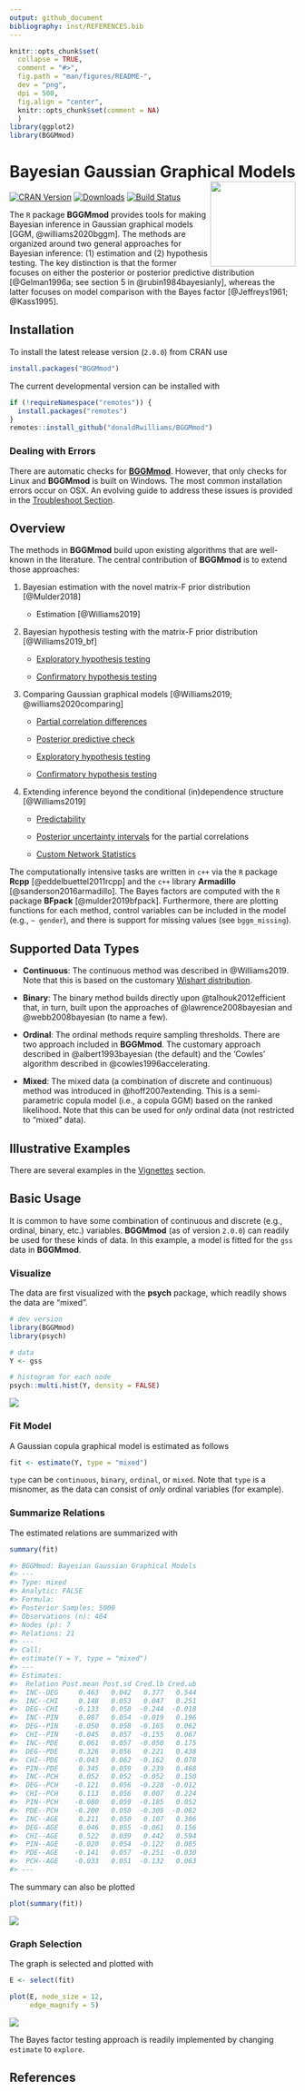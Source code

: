 ```yaml
---
output: github_document
bibliography: inst/REFERENCES.bib
---
```


```r
knitr::opts_chunk$set(
  collapse = TRUE,
  comment = "#>",
  fig.path = "man/figures/README-",
  dev = "png",
  dpi = 500,
  fig.align = "center",
  knitr::opts_chunk$set(comment = NA)
  )
library(ggplot2)
library(BGGMmod)
```

# Bayesian Gaussian Graphical Models <img src="man/figures/logo.png" align="right" alt="" width="150" />


<!-- badges: start -->
[![CRAN Version](http://www.r-pkg.org/badges/version/BGGMmod)](https://cran.r-project.org/package=BGGMmod)
[![Downloads](https://cranlogs.r-pkg.org/badges/BGGMmod)](https://cran.r-project.org/package=BGGMmod)
[![Build Status](https://travis-ci.org/donaldRwilliams/BGGMmod.svg?branch=master)](https://travis-ci.org/donaldRwilliams/BGGMmod)
<!-- badges: end -->


The `R` package **BGGMmod** provides tools for making Bayesian inference in 
Gaussian graphical models [GGM, @williams2020bggm]. The methods are organized around 
two general approaches for Bayesian inference: (1) estimation and (2) hypothesis 
testing. The key distinction is that the former focuses on either the posterior or posterior 
predictive distribution [@Gelman1996a; see section 5 in @rubin1984bayesianly], whereas the 
latter focuses on model comparison with the Bayes factor [@Jeffreys1961; @Kass1995].

## <i class="fas fa-cog"></i> Installation
To install the latest release version (`2.0.0`) from CRAN use
```r
install.packages("BGGMmod")	
```

The current developmental version can be installed with	

```r
if (!requireNamespace("remotes")) {	
  install.packages("remotes")	
}	
remotes::install_github("donaldRwilliams/BGGMmod")
```


### <i class="fas fa-skull-crossbones"></i> Dealing with Errors
There are automatic checks for [**BGGMmod**](https://travis-ci.org/github/donaldRwilliams/BGGMmod/branches). However, that only checks for Linux and **BGGMmod** is built on Windows. 
The most common installation errors occur on OSX. An evolving guide to address these
issues is provided in the [Troubleshoot Section](https://donaldrwilliams.github.io/BGGMmod/articles/installation.html). 

## <i class="fas fa-clipboard-list"></i> Overview
The methods in **BGGMmod** build upon existing algorithms that are well-known in the literature.
The central contribution of **BGGMmod** is to extend those approaches:

1.  Bayesian estimation with the novel matrix-F prior distribution [@Mulder2018]
  
    + Estimation [@Williams2019]

2. Bayesian hypothesis testing with the matrix-F prior distribution [@Williams2019_bf]

    + [Exploratory hypothesis testing](https://github.com/donaldRwilliams/BGGMmod#Exploratory)
  
    + [Confirmatory hypothesis testing](https://github.com/donaldRwilliams/BGGMmod#confirmatory)
    
3. Comparing Gaussian graphical models [@Williams2019; @williams2020comparing]
    
    + [Partial correlation differences](https://github.com/donaldRwilliams/BGGMmod#partial-correlation-differences)
    
    + [Posterior predictive check](https://github.com/donaldRwilliams/BGGMmod#posterior-predictive-check)
    
    + [Exploratory hypothesis testing](https://github.com/donaldRwilliams/BGGMmod#exploratory-groups)
    
    + [Confirmatory hypothesis testing](https://github.com/donaldRwilliams/BGGMmod#confirmatory-groups)

4. Extending inference beyond the conditional (in)dependence structure [@Williams2019]

    +  [Predictability](https://github.com/donaldRwilliams/BGGMmod#predictability)
    
    +  [Posterior uncertainty intervals](https://github.com/donaldRwilliams/BGGMmod#posterior-uncertainty) for the 
       partial correlations
       
    +  [Custom Network Statistics](https://github.com/donaldRwilliams/BGGMmod#custom-network-statistics)
    
    
The computationally intensive tasks are written in `c++` via the `R` package **Rcpp** [@eddelbuettel2011rcpp] and the `c++` library **Armadillo** [@sanderson2016armadillo]. The Bayes factors are computed with the `R` package **BFpack** [@mulder2019bfpack]. Furthermore, there are plotting functions
for each method, control variables can be included in the model (e.g., `~ gender`), 
and there is support for missing values (see `bggm_missing`).

## Supported Data Types

* **Continuous**: The continuous method was described in  @Williams2019. Note that 
                  this is based on the customary [Wishart distribution](https://en.wikipedia.org/wiki/Wishart_distribution).

* **Binary**: The binary method builds directly upon @talhouk2012efficient
  that, in turn, built upon the approaches of @lawrence2008bayesian and
  @webb2008bayesian (to name a few).
  
* **Ordinal**: The ordinal methods require sampling thresholds. There are two approach 
   included in **BGGMmod**. The customary approach described in @albert1993bayesian 
   (the default) and the 'Cowles' algorithm described in @cowles1996accelerating.
   
* **Mixed**: The mixed data (a combination of discrete and continuous) method was introduced
 in @hoff2007extending. This is a semi-parametric copula model
 (i.e., a copula GGM) based on the ranked likelihood. Note that this can be used for 
 *only* ordinal data (not restricted to "mixed" data).


##  <i class="fas fa-folder-open"></i> Illustrative Examples
There are several examples in the [Vignettes](https://donaldrwilliams.github.io/BGGMmod/articles/) section.

## <i class="fas fa-play-circle"></i> Basic Usage
It is common to have some combination of continuous and discrete (e.g., ordinal, binary, etc.) variables. **BGGMmod** (as of version `2.0.0`) can readily be used for these kinds of data. In this example, a model is fitted for the `gss` data in **BGGMmod**. 

### Visualize
The data are first visualized with the **psych** package, which readily shows the data are "mixed". 

```r
# dev version
library(BGGMmod)
library(psych)

# data
Y <- gss

# histogram for each node
psych::multi.hist(Y, density = FALSE)
```
![](man/figures/index_hist.png)




### Fit Model
A Gaussian copula graphical model is estimated as follows
```r
fit <- estimate(Y, type = "mixed")
```
`type` can be `continuous`, `binary`, `ordinal`, or `mixed`. Note that `type` is a misnomer, as the data can consist of *only* ordinal variables (for example).


### Summarize Relations
The estimated relations are summarized with
```r
summary(fit)

#> BGGMmod: Bayesian Gaussian Graphical Models 
#> --- 
#> Type: mixed 
#> Analytic: FALSE 
#> Formula:  
#> Posterior Samples: 5000 
#> Observations (n): 464  
#> Nodes (p): 7 
#> Relations: 21 
#> --- 
#> Call: 
#> estimate(Y = Y, type = "mixed")
#> --- 
#> Estimates:
#>  Relation Post.mean Post.sd Cred.lb Cred.ub
#>  INC--DEG     0.463   0.042   0.377   0.544
#>  INC--CHI     0.148   0.053   0.047   0.251
#>  DEG--CHI    -0.133   0.058  -0.244  -0.018
#>  INC--PIN     0.087   0.054  -0.019   0.196
#>  DEG--PIN    -0.050   0.058  -0.165   0.062
#>  CHI--PIN    -0.045   0.057  -0.155   0.067
#>  INC--PDE     0.061   0.057  -0.050   0.175
#>  DEG--PDE     0.326   0.056   0.221   0.438
#>  CHI--PDE    -0.043   0.062  -0.162   0.078
#>  PIN--PDE     0.345   0.059   0.239   0.468
#>  INC--PCH     0.052   0.052  -0.052   0.150
#>  DEG--PCH    -0.121   0.056  -0.228  -0.012
#>  CHI--PCH     0.113   0.056   0.007   0.224
#>  PIN--PCH    -0.080   0.059  -0.185   0.052
#>  PDE--PCH    -0.200   0.058  -0.305  -0.082
#>  INC--AGE     0.211   0.050   0.107   0.306
#>  DEG--AGE     0.046   0.055  -0.061   0.156
#>  CHI--AGE     0.522   0.039   0.442   0.594
#>  PIN--AGE    -0.020   0.054  -0.122   0.085
#>  PDE--AGE    -0.141   0.057  -0.251  -0.030
#>  PCH--AGE    -0.033   0.051  -0.132   0.063
#> --- 
```

The summary can also be plotted
```r
plot(summary(fit))
```
![](man/figures/index_summ.png)

### Graph Selection
The graph is selected and plotted with
```r
E <- select(fit)

plot(E, node_size = 12,
     edge_magnify = 5)
```

![](man/figures/netplot_index.png)


The Bayes factor testing approach is readily implemented by changing `estimate` to `explore`. 

## <i class="fas fa-pen-square"></i> References

